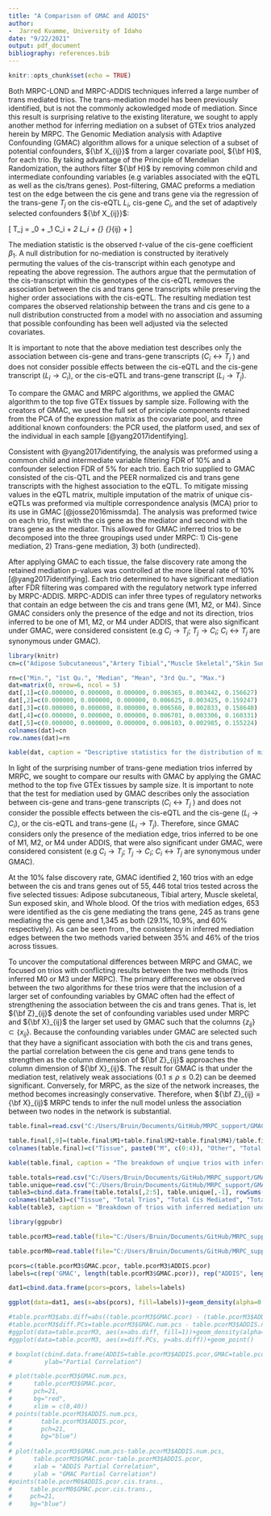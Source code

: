 ```yaml
---
title: "A Comparison of GMAC and ADDIS"
author: 
-  Jarred Kvamme, University of Idaho
date: "9/22/2021"
output: pdf_document
bibliography: references.bib
---
```


```r
knitr::opts_chunk$set(echo = TRUE)
```

\section*{Overview}
Both MRPC-LOND and MRPC-ADDIS techniques inferred a large number of trans mediated trios. The trans-mediation model has been previously identified, but is not the commonly ackowledged mode of mediation. Since this result is surprising relative to the existing literature, we sought to apply another method for inferring mediation on a subset of GTEx trios analyzed herein by MRPC. The Genomic Mediation analysis with Adaptive Confounding (GMAC) algorithm allows for a unique selection of a subset of potential confounders, ${\bf X_{ij}}$ from a larger covariate pool, ${\bf H}$, for each trio. By taking advantage of the Principle of Mendelian Randomization, the authors filter ${\bf H}$ by removing common child and intermediate confounding variables (e.g variables associated with the eQTL as well as the cis/trans genes). Post-filtering, GMAC preforms a mediation test on the edge between the cis gene and trans gene via the regression of the trans-gene $T_j$ on the cis-eQTL $L_i$, cis-gene $C_i$, and the set of adaptively selected confounders ${\bf X_{ij}}$:

\[ T_j = \beta_0 + \beta_1 C_i + \beta_2 L_i + {\bf \Gamma} {\bf X}_{ij} + \epsilon \]

The mediation statistic is the observed $t$-value of the cis-gene coefficient $\beta_1$. A null distribution for no-mediation is constructed by iteratively permuting the values of the cis-transcript within each genotype and repeating the above regression. The authors argue that the permutation of the cis-transcript within the genotypes of the cis-eQTL removes the association between the cis and trans gene transcripts while preserving the higher order associations with the cis-eQTL. The resulting mediation test compares the observed relationship between the trans and cis gene to a null distribution constructed from a model with no association and assuming that possible confounding has been well adjusted via the selected covariates. 

It is important to note that the above mediation test describes only the association between cis-gene and trans-gene transcripts ($C_i \leftrightarrow T_j$ ) and does not consider possible effects between the cis-eQTL and the cis-gene transcript ($L_i \rightarrow C_i$), or the cis-eQTL and trans-gene transcript ($L_i \rightarrow T_j$).

\section*{2. Methods}
\subsection*{Applying GMAC to GTEx Trios}

To compare the GMAC and MRPC algorithms, we applied the GMAC algorithm to the top five GTEx tissues by sample size. Following with the creators of GMAC, we used the full set of principle components retained from the PCA of the expression matrix as the covariate pool, and three additional known confounders: the PCR used, the platform used, and sex of the individual in each sample [@yang2017identifying].    

Consistent with @yang2017identifying, the analysis was preformed using a common child and intermediate variable filtering  FDR of $10\%$ and a confounder selection FDR of $5\%$ for each trio. Each trio supplied to GMAC consisted of the cis-QTL and the PEER normalized cis and trans gene transcripts with the highest association to the eQTL. To mitigate missing values in the eQTL matrix, multiple imputation of the matrix of unique cis-eQTLs was preformed via multiple correspondence analysis (MCA) prior to its use in GMAC [@josse2016missmda]. The analysis was preformed twice on each trio, first with the cis gene as the mediator and second with the trans gene as the mediator. This allowed for GMAC inferred trios to be decomposed into the three groupings used under MRPC: 1) Cis-gene mediation, 2) Trans-gene mediation, 3) both (undirected). 

\subsection*{Comparison of GMAC and MRPC Results}
   
After applying GMAC to each tissue, the false discovery rate among the retained mediation p-values was controlled at the more liberal rate of $10\%$ [@yang2017identifying]. Each trio determined to have significant mediation after FDR filtering was compared with the regulatory network type inferred by MRPC-ADDIS. MRPC-ADDIS can infer three types of regulatory networks that contain an edge between the cis and trans gene (M1, M2, or M4). Since GMAC considers only the presence of the edge and not its direction, trios inferred to be one of M1, M2, or M4 under ADDIS, that were also significant under GMAC, were considered consistent (e.g $C_i \rightarrow T_j$; $T_j \rightarrow C_i$; $C_i \leftrightarrow T_j$ are synonymous under GMAC).   

\subsection*{Simulations}
 

```r
library(knitr)
cn=c("Adipose Subcutaneous","Artery Tibial","Muscle Skeletal","Skin Sun Exposed","Whole Blood")

rn=c("Min.", "1st Qu.", "Median", "Mean", "3rd Qu.", "Max.")
dat=matrix(0, nrow=6, ncol = 5)
dat[,1]=c(0.000000, 0.000000, 0.000000, 0.006365, 0.003442, 0.156627)
dat[,2]=c(0.000000, 0.000000, 0.000000, 0.006625, 0.003425, 0.159247)
dat[,3]=c(0.000000, 0.000000, 0.000000, 0.006560, 0.002833, 0.158640)
dat[,4]=c(0.000000, 0.000000, 0.000000, 0.006701, 0.003306, 0.160331)
dat[,5]=c(0.000000, 0.000000, 0.000000, 0.006103, 0.002985, 0.155224)
colnames(dat)=cn
row.names(dat)=rn

kable(dat, caption = "Descriptive statistics for the distribution of missing values across the eQTL's for each tissue used in GMAC" )

```


\section*{3. Results}
\subsection*{3.1 Comparing GMAC and MRPC}


In light of the surprising number of trans-gene mediation trios inferred by MRPC, we sought to compare our results with GMAC by applying the GMAC method to the top five GTEx tissues by sample size. It is important to note that the test for mediation used by GMAC describes only the association between cis-gene and trans-gene transcripts ($C_i \leftrightarrow T_j$ ) and does not consider the possible effects between the cis-eQTL and the cis-gene ($L_i \rightarrow C_i$), or the cis-eQTL and trans-gene ($L_i \rightarrow T_j$). Therefore, since GMAC considers only the presence of the mediation edge, trios inferred to be one of M1, M2, or M4 under ADDIS, that were also significant under GMAC, were considered consistent (e.g $C_i \rightarrow T_j$; $T_j \rightarrow C_i$; $C_i \leftrightarrow T_j$ are synonymous under GMAC).

At the $10\%$ false discovery rate, GMAC identified $2,160$ trios with an edge between the cis and trans genes out of $55,446$ total trios tested across the five selected tissues: Adipose subcutaneous, Tibial artery, Muscle skeletal, Sun exposed skin, and Whole blood. Of the trios with mediation edges, 653 were identified as the cis gene mediating the trans gene, 245 as trans gene mediating the cis gene and 1,345 as both ($29.1\%, 10.9\%$, and $60\%$ respectively). As can be seen from \textbf{Table 2}, the consistency in inferred mediation edges between the two methods varied between $35\%$ and $46\%$ of the trios across tissues. 

To uncover the computational differences between MRPC and GMAC, we focused on trios with conflicting results between the two methods (trios inferred M0 or M3 under MRPC). The primary differences we observed between the two algorithms for these trios were that the inclusion of a larger set of confounding variables by GMAC often had the effect of strengthening the association between the cis and trans genes. That is, let ${\bf Z}_{ij}$ denote the set of confounding variables used under MRPC and ${\bf X}_{ij}$ the larger set used by GMAC such that the columns $\{z_{ij} \} \subset \{x_{ij}\}$. Because the confounding variables under GMAC are selected such that they have a significant association with both the cis and trans genes, the partial correlation between the cis gene and trans gene tends to strengthen as the column dimension of ${\bf Z}_{ij}$ approaches the column dimension of ${\bf X}_{ij}$. The result for GMAC is that under the mediation test, relatively weak associations ($0.1 \leq \rho \leq 0.2$) can be deemed significant. Conversely, for MRPC,  as the size of the network increases, the method becomes increasingly conservative. Therefore, when ${\bf Z}_{ij} = {\bf X}_{ij}$ MRPC tends to infer the null model unless the association between two nodes in the network is substantial.

\subsection*{Simulation Results}


```r

table.final=read.csv("C:/Users/Bruin/Documents/GitHub/MRPC_support/GMAC analysis/master_tables/summary.all.tissues.final.csv")

table.final[,9]=(table.final$M1+table.final$M2+table.final$M4)/table.final[,8]
colnames(table.final)=c("Tissue", paste0("M", c(0:4)), "Other", "Total GMAC Inferred", "Percentage In Common")

kable(table.final, caption = "The breakdown of unqiue trios with inferred significant cis or trans mediation under GMAC across their respective ADDIS inferred regulatory networks. The column \"Percentage In Common\" is the proportion of significant trios that also contained a mediation edge in the regulatory network inferred under ADDIS", digits = 4)
```










```r

table.totals=read.csv("C:/Users/Bruin/Documents/GitHub/MRPC_support/GMAC analysis/master_tables/final_result_table10000.csv")
table.unique=read.csv("C:/Users/Bruin/Documents/GitHub/MRPC_support/GMAC analysis/master_tables/GMAC.unique.trios.breakdown.csv")
table3=cbind.data.frame(table.totals[,2:5], table.unique[,-1], rowSums(table.unique[,-1]))
colnames(table3)=c("Tissue", "Total Trios", "Total Cis Mediated", "Total Trans Mediated", "Unique Cis Only", "Unique Trans Only", "Unique Both", "Unique Total")
kable(table3, caption = "Breakdown of trios with inferred mediation under GMAC across both cis and trans mediation types. The column \"Unique Both\" represents the intersection of the columns \"Total Cis Mediated\" and \"Total Trans Mediated\" ")


```

```r
library(ggpubr)

table.pcorM3=read.table(file="C:/Users/Bruin/Documents/GitHub/MRPC_support/GMAC analysis/master_tables/trios.pcors.summary.tableM3.txt", sep = "\t", header = T)

table.pcorM0=read.table(file="C:/Users/Bruin/Documents/GitHub/MRPC_support/GMAC analysis/master_tables/trios.pcors.summary.tableM0.txt", sep = "\t", header = T)

pcors=c(table.pcorM3$GMAC.pcor, table.pcorM3$ADDIS.pcor)
labels=c(rep('GMAC', length(table.pcorM3$GMAC.pcor)), rep("ADDIS", length(table.pcorM3$ADDIS.pcor)))

dat1=cbind.data.frame(pcors=pcors, labels=labels)

ggplot(data=dat1, aes(x=abs(pcors), fill=labels))+geom_density(alpha=0.5)

#table.pcorM3$abs.diff=abs((table.pcorM3$GMAC.pcor) - (table.pcorM3$ADDIS.pcor))
#table.pcorM3$diff.PCs=table.pcorM3$GMAC.num.pcs - table.pcorM3$ADDIS.num.pcs
#ggplot(data=table.pcorM3, aes(x=abs.diff, fill=1))+geom_density(alpha=0.5, label=FALSE)
#ggplot(data=table.pcorM3, aes(x=diff.PCs, y=abs.diff))+geom_point()

# boxplot(cbind.data.frame(ADDIS=table.pcorM3$ADDIS.pcor,GMAC=table.pcorM3$GMAC.pcor),
#         ylab="Partial Correlation")

# plot(table.pcorM3$GMAC.num.pcs, 
#      table.pcorM3$GMAC.pcor, 
#      pch=21,
#      bg="red",
#      xlim = c(0,40))
# points(table.pcorM3$ADDIS.num.pcs, 
#        table.pcorM3$ADDIS.pcor,
#        pch=21,
#        bg="blue")
# 
# plot(table.pcorM3$GMAC.num.pcs-table.pcorM3$ADDIS.num.pcs,
#      table.pcorM3$GMAC.pcor-table.pcorM3$ADDIS.pcor,
#      xlab = "ADDIS Partial Correlation",
#      ylab = "GMAC Partial Correlation")
#points(table.pcorM0$ADDIS.pcor.cis.trans., 
#     table.pcorM0$GMAC.pcor.cis.trans.,
#     pch=21,
#     bg="blue")

```







\newpage
\section*{References}